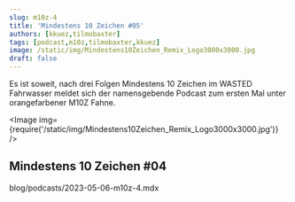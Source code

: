 ```yaml
---
slug: m10z-4
title: 'Mindestens 10 Zeichen #05'
authors: [kkuez,tilmobaxter]
tags: [podcast,m10z,tilmobaxter,kkuez]
image: /static/img/Mindestens10Zeichen_Remix_Logo3000x3000.jpg
draft: false
---
```



Es ist soweit, nach drei Folgen Mindestens 10 Zeichen im WASTED Fahrwasser meldet sich der namensgebende Podcast zum ersten Mal unter orangefarbener M10Z Fahne.

<Image img={require('/static/img/Mindestens10Zeichen_Remix_Logo3000x3000.jpg')} />

<!--truncate-->

## Mindestens 10 Zeichen #04

blog/podcasts/2023-05-06-m10z-4.mdx
<ReactPlayer
    width="100%"
    height="auto"
    controls
    url='https://m10z.picnotes.de/M10Z/M10Z_004.mp3'
/>
